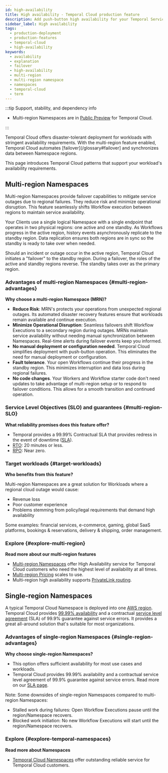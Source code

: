 ```yaml
---
id: high-availability
title: High availability - Temporal Cloud production feature
description: Add push-button high availability for your Temporal Service to ensure continuous reliable operation.
sidebar_label: High availability
tags:
  - production-deployment
  - production-features
  - temporal-cloud
  - high-availability
keywords:
  - availability
  - explanation
  - failover
  - high-availability
  - multi-region
  - multi-region namespace
  - namespaces
  - temporal-cloud
  - term
---
```


:::tip Support, stability, and dependency info
- Multi-region Namespaces are in [Public Preview](/evaluate/release-stages#public-preview) for Temporal Cloud.

:::

Temporal Cloud offers disaster-tolerant deployment for workloads with stringent availability requirements.
With the multi-region feature enabled, Temporal Cloud automates [failover](/glossary#failover] and synchronizes data between Namespace regions.

This page introduces Temporal Cloud patterns that support your workload's availability requirements.

## Multi-region Namespaces

Multi-region Namespaces provide failover capabilities to mitigate service outages due to regional failures.
They reduce risk and minimize operational disruption.
This feature seamlessly shif​​ts Workflow execution between regions to maintain service availability.

Your Clients use a single logical Namespace with a single endpoint that operates in two physical regions: one active and one standby.
As Workflows progress in the active region, history events asynchronously replicate to the standby region.
Data replication ensures both regions are in sync so the standby is ready to take over when needed.

Should an incident or outage occur in the active region, Temporal Cloud initiates a "failover" to the standby region.
During a failover, the roles of the active and standby regions reverse.
The standby takes over as the primary region.

### Advantages of multi-region Namespaces {#multi-region-advantages}

**Why choose a multi-region Namespace (MRN)?**

* **Reduce Risk**:
  MRN's protects your operations from unexpected regional outages.
  Its automated disaster recovery features ensure that workloads remain available and continue execution.
* **Minimize Operational Disruption**:
  Seamless failovers shift Workflow Executions to a secondary region during outages.
  MRNs maintain service availability without needing manual synchronization between Namespaces.
  Real-time alerts during failover events keep you informed.
* **No manual deployment or configuration needed**.
  Temporal Cloud simplifies deployment with push-button operation.
  This eliminates the need for manual deployment or configuration.
* **Fault tolerance**.
  Your open Workflows continue their progress in the standby region.
  This minimizes interruption and data loss during regional failures.
* **No code changes**.
  Your Workers and Workflow starter code don't need updates to take advantage of multi-region setup or to respond to failover conditions.
  This allows for a smooth transition and continued operation.

### Service Level Objectives (SLO) and guarantees {#multi-region-SLO}

**What reliability promises does this feature offer?**

* Temporal provides a 99.99% Contractual SLA that provides redress in the event of downtime ([SLA](https://docs.temporal.io/cloud/sla)).
* [RTO](https://csrc.nist.gov/glossary/term/recovery_time_objective): 20 minutes or less.
* [RPO](https://csrc.nist.gov/glossary/term/recovery_point_objective): Near zero.

### Target workloads {#target-workloads}

**Who benefits from this feature?**

Multi-region Namespaces are a great solution for Workloads where a regional cloud outage would cause:

* Revenue loss
* Poor customer experience
* Problems stemming from policy/legal requirements that demand high availability

Some examples: financial services, e-commerce, gaming, global SaaS platforms, bookings & reservations, delivery & shipping, order management.

### Explore {#explore-multi-region}

**Read more about our multi-region features**

* [Multi-region Namespaces](/cloud/multi-region) offer High Availability service for Temporal Cloud customers who need the highest level of availability at all times.
* [Multi-region Pricing](/cloud/pricing) scales to use.
* Multi-region high availability supports [PrivateLink routing](/cloud/multi-region#routing).

## Single-region Namespaces

A typical Temporal Cloud Namespace is deployed into one [AWS region](https://docs.temporal.io/cloud/service-availability).
Temporal Cloud provides [99.99% availability](https://docs.temporal.io/cloud/sla) and a contractual [service level agreement](https://docs.temporal.io/cloud/sla) (SLA) of 99.9% guarantee against service errors.
It provides a great all-around solution that's suitable for most organizations.

### Advantages of single-region Namespaces {#single-region-advantages}

**Why choose single-region Namespaces?**

* This option offers sufficient availability for most use cases and workloads.
* Temporal Cloud provides 99.99% availability and a contractual service level agreement of 99.9% guarantee against service errors.
  Read more on our [SLA page](https://docs.temporal.io/cloud/sla).

Note: Some downsides of single-region Namespaces compared to multi-region Namespaces:

* Stalled work during failures: Open Workflow Executions pause until the region/Namespace recovers.
* Blocked work initiation: No new Workflow Executions will start until the region/Namespace recovers.

### Explore {#explore-temporal-namespaces}

**Read more about Namespaces**

* [Temporal Cloud Namespaces](/cloud/namespaces) offer outstanding reliable service for Temporal Cloud customers.